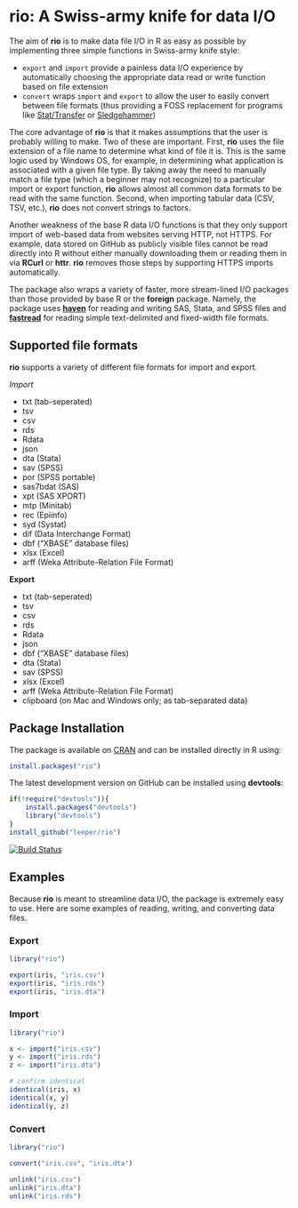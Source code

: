 # rio: A Swiss-army knife for data I/O #

The aim of **rio** is to make data file I/O in R as easy as possible by implementing three simple functions in Swiss-army knife style:

 - `export` and `import` provide a painless data I/O experience by automatically choosing the appropriate data read or write function based on file extension
 - `convert` wraps `import` and `export` to allow the user to easily convert between file formats (thus providing a FOSS replacement for programs like [Stat/Transfer](https://www.stattransfer.com/) or [Sledgehammer](http://www.openmetadata.org/site/?page_id=1089))

The core advantage of **rio** is that it makes assumptions that the user is probably willing to make. Two of these are important. First, **rio** uses the file extension of a file name to determine what kind of file it is. This is the same logic used by Windows OS, for example, in determining what application is associated with a given file type. By taking away the need to manually match a file type (which a beginner may not recognize) to a particular import or export function, **rio** allows almost all common data formats to be read with the same function. Second, when importing tabular data (CSV, TSV, etc.), **rio** does not convert strings to factors.
 
Another weakness of the base R data I/O functions is that they only support import of web-based data from websites serving HTTP, not HTTPS. For example, data stored on GitHub as publicly visible files cannot be read directly into R without either manually downloading them or reading them in via **RCurl** or **httr**. **rio** removes those steps by supporting HTTPS imports automatically.
 
The package also wraps a variety of faster, more stream-lined I/O packages than those provided by base R or the **foreign** package. Namely, the package uses [**haven**](https://github.com/hadley/haven) for reading and writing SAS, Stata, and SPSS files and [**fastread**](https://github.com/hadley/fastread) for reading simple text-delimited and fixed-width file formats.

## Supported file formats ##

**rio** supports a variety of different file formats for import and export.

*Import*

* txt (tab-seperated)
* tsv
* csv
* rds
* Rdata
* json
* dta (Stata)
* sav (SPSS)
* por (SPSS portable)
* sas7bdat (SAS)
* xpt (SAS XPORT)
* mtp (Minitab)
* rec (Epiinfo)
* syd (Systat)
* dif (Data Interchange Format)
* dbf ("XBASE" database files)
* xlsx (Excel)
* arff (Weka Attribute-Relation File Format)

**Export**

* txt (tab-seperated)
* tsv
* csv
* rds
* Rdata
* json
* dbf ("XBASE" database files)
* dta (Stata)
* sav (SPSS)
* xlsx (Excel)
* arff (Weka Attribute-Relation File Format)
* clipboard (on Mac and Windows only; as tab-separated data)


## Package Installation ##

The package is available on [CRAN](http://cran.r-project.org/web/packages/rio/) and can be installed directly in R using:

```R
install.packages("rio")
```

The latest development version on GitHub can be installed using **devtools**:

```R
if(!require("devtools")){
    install.packages("devtools")
    library("devtools")
}
install_github("leeper/rio")
```

[![Build Status](https://travis-ci.org/leeper/rio.png?branch=master)](https://travis-ci.org/leeper/rio)

## Examples ##

Because **rio** is meant to streamline data I/O, the package is extremely easy to use. Here are some examples of reading, writing, and converting data files.

### Export ###

```r
library("rio")

export(iris, "iris.csv")
export(iris, "iris.rds")
export(iris, "iris.dta")
```

### Import ###

```r
library("rio")

x <- import("iris.csv")
y <- import("iris.rds")
z <- import("iris.dta")

# confirm identical
identical(iris, x)
identical(x, y)
identical(y, z)
```

### Convert ###

```r
library("rio")

convert("iris.csv", "iris.dta")
```

```r
unlink("iris.csv")
unlink("iris.dta")
unlink("iris.rds")
```
